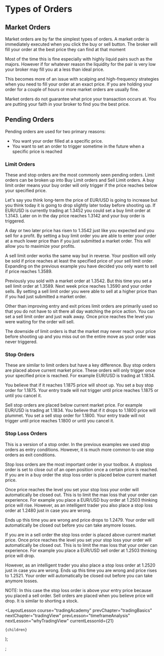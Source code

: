 
# Types of Orders

## Market Orders

Market orders are by far the simplest types of orders. A market order is immediately executed when you click the buy or sell button. The broker will fill your order at the best price they can find at that moment

Most of the time this is fine especially with highly liquid pairs such as the majors. However if for whatever reason the liquidity for the pair is very low your broker may fill you at a less than ideal price.

This becomes more of an issue with scalping and high-frequency strategies when you need to fill your order at an exact price. If you are holding your order for a couple of hours or more market orders are usually fine.

Market orders do not guarantee what price your transaction occurs at. You are putting your faith in your broker to find you the best price.

## Pending Orders

Pending orders are used for two primary reasons:

- You want your order filled at a specific price.
- You want to set an order to trigger sometime in the future when a specific price is reached

### Limit Orders

These and stop orders are the most commonly seen pending orders. Limit orders can be broken up into Buy Limit orders and Sell Limit orders. A buy limit order means your buy order will only trigger if the price reaches below your specified price.

Let's say you think long-term the price of EUR/USD is going to increase but you think today it is going to drop slightly later today before shooting up. If EUR/USD is currently trading at 1.3452 you could set a buy limit order at 1.3143. Later on in the day price reaches 1.3142 and your buy order is triggered.

A day or two later price has risen to 1.3542 just like you expected and you sell for a profit. By setting a buy limit order you are able to enter your order at a much lower price than if you just submitted a market order. This will allow you to maximize your profits.

A sell limit order works the same way but in reverse. Your position will only be sold if price reaches at least the specified price of your sell limit order. Expanding on the previous example you have decided you only want to sell if price reaches 1.3589.

Previously you sold with a market order at 1.3542. But this time you set a sell limit order at 1.3589. Next week price reaches 1.3590 and your order sells. By setting a sell limit order you were able to sell at a higher price than if you had just submitted a market order.

Other than improving entry and exit prices limit orders are primarily used so that you do not have to sit there all day watching the price action. You can set a sell limit order and just walk away. Once price reaches the level you were waiting for the order will sell.

The downside of limit orders is that the market may never reach your price before shooting up and you miss out on the entire move as your order was never triggered.

### Stop Orders

These are similar to limit orders but have a key difference. Buy stop orders are placed above current market price. These orders will only trigger once your specified price is reached. For example EUR/USD is trading at 1.1834.

You believe that if it reaches 1.1875 price will shoot up. You set a buy stop order for 1.1875. Your entry trade will not trigger until price reaches 1.1875 or until you cancel it.

Sell stop orders are placed below current market price. For example EUR/USD is trading at 1.1834. You believe that if it drops to 1.1800 price will plummet. You set a sell stop order for 1.1800. Your entry trade will not trigger until price reaches 1.1800 or until you cancel it.

### Stop Loss Orders

This is a version of a stop order. In the previous examples we used stop orders as entry conditions. However, it is much more common to use stop orders as exit conditions.

Stop loss orders are the most important order in your toolbox. A stoploss order is set to close out of an open position once a certain price is reached. If you are in a buy order the stop loss order is placed below current market price.

Once price reaches the level you set your stop loss your order will automatically be closed out. This is to limit the max loss that your order can experience. For example you place a EUR/USD buy order at 1.2503 thinking price will rise. However, as an intelligent trader you also place a stop loss order at 1.2480 just in case you are wrong.

Ends up this time you are wrong and price drops to 1.2479. Your order will automatically be closed out before you can take anymore losses.

If you are in a sell order the stop loss order is placed above current market price. Once price reaches the level you set your stop loss your order will automatically be closed out. This is to limit the max loss that your order can experience. For example you place a EUR/USD sell order at 1.2503 thinking price will drop.

However, as an intelligent trader you also place a stop loss order at 1.2520 just in case you are wrong. Ends up this time you are wrong and price rises to 1.2521. Your order will automatically be closed out before you can take anymore losses.

NOTE: In this case the stop loss order is above your entry price because you placed a sell order. Sell orders are placed when you believe price will drop. It is similar to shorting a stock.

  <LayoutLesson
    course="tradingAcademy"
    prevChapter="tradingBasics"
    nextChapter="tradingView"
    prevLesson="timeframeAnalysis"
    nextLesson="whyTradingView"
    currentLessonId={21}
  >
    {children}
  </LayoutLesson>
);

;
